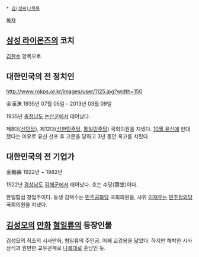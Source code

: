  * [[김(성씨)/목록]]

[[목차]]
== [[삼성 라이온즈]]의 코치 ==
[[김한수]] 항목으로.

== 대한민국의 전 정치인 ==
http://www.rokps.or.kr/images/user/1125.jpg?width=150

金漢洙
1935년 07월 05일 - 2013년 03월 09일

1935년 [[충청남도]] [[논산시|논산군]]에서 태어났다.

제8대([[신민당(1967년)|신민당]]), 제12대([[신한민주당]], [[통일민주당]]) 국회의원을 지냈다. [[10월 유신]]에 반대했다는 이유로 유신 선포 후 고문을 당하고 3년 동안 옥고를 치렀다.

== 대한민국의 전 기업가 ==
金翰壽
1922년 ~ 1982년

1922년 [[경상남도]] [[김해시|김해군]]에서 태어났다. 호는 수당(壽堂)이다.

한일합섬 창업주이다. 동생 김택수는 [[민주공화당(1963년)|민주공화당]] 국회의원을, 사위 [[이재우]]는 [[민주정의당]] 국회의원을 지냈다.

== [[김성모]]의 [[만화]] [[혐일류]]의 등장인물 ==
김성모의 최초의 시사만화, 혐일류의 주인공. 어째 교강용을 닮았다.
하지만 해박한 시사 상식과 원만한 교우관계로 [[나름]]대로 훈남인 듯.

